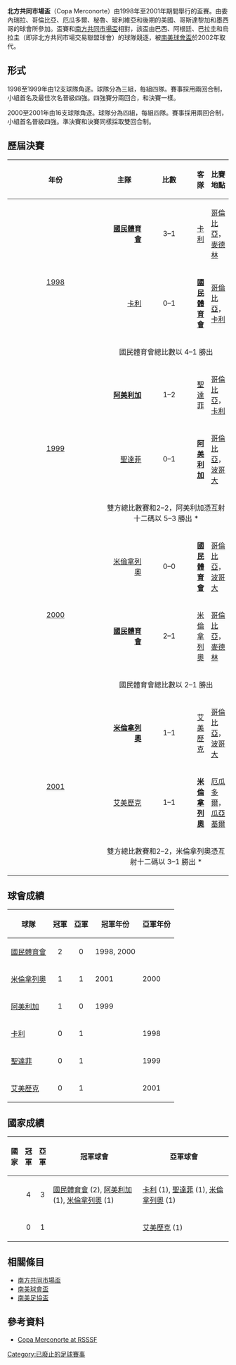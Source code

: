 {{Infobox football tournament
| name                 = 北方共同市場盃
| logo                 = 
| founded              = {{Start date and age|df=yes|1998}}
| abolished            = {{Start date and age|df=yes|2001}}
| organiser            = [[南美洲足球協會|南美洲足協]] (CONMEBOL)
| region               = [[南美洲|南美洲]]<br /> [[北美洲|北美洲]]
| number of teams      = 16 隊
| qualifier for        = 
| related comps        = [[南方共同市場盃|南方共同市場盃]]
| most successful team = {{flagicon|COL}} [[國民競技|國民體育會]]（2 次）
| website              = 
}}
'''北方共同市場盃'''（Copa Merconorte）由1998年至2001年期間舉行的盃賽。由委內瑞拉、哥倫比亞、厄瓜多爾、秘魯、玻利維亞和後期的美國、哥斯達黎加和墨西哥的球會所參加。盃賽和[[南方共同市場盃|南方共同市場盃]]相對，該盃由巴西、阿根廷、巴拉圭和烏拉圭（即非北方共同市場交易聯盟球會）的球隊競逐，被[[南美球會盃|南美球會盃]]於2002年取代。

==形式==
1998至1999年由12支球隊角逐。球隊分為三組，每組四隊。賽事採用兩回合制，小組首名及最佳次名晉級四強。四強賽分兩回合，和決賽一樣。

2000至2001年由16支球隊角逐。球隊分為四組，每組四隊。賽事採用兩回合制，小組首名晉級四強。準決賽和決賽同樣採取雙回合制。

== 歷屆決賽 ==
{| class="wikitable" width=75%
|- bgcolor=#F2F2F2
!width=7%|年份
!width=22%|主隊
!width=9%|比數
!width=22%|客隊
!width=35%|比賽地點
|-
|rowspan=3 align=center|[[1998年北方共同市場盃|1998]]
|align=right|'''[[國民競技|國民體育會]]''' {{flagicon|COL}}
|align=center|3–1
|{{flagicon|COL}} [[卡利體育會|卡利]]
|[[哥倫比亞|哥倫比亞]]，[[麥德林|麥德林]]
|-
|align=right|[[卡利體育會|卡利]] {{flagicon|COL}}
|align=center|0–1
|{{flagicon|COL}} '''[[國民競技|國民體育會]]'''
|[[哥倫比亞|哥倫比亞]]，[[卡利|卡利]]
|-
|colspan=4 align=center|國民體育會總比數以 4–1 勝出
|-
|rowspan=3 align=center|[[1999年北方共同市場盃|1999]]
|align=right|'''[[卡利美洲|阿美利加]]''' {{flagicon|COL}}
|align=center|1–2
|{{flagicon|COL}} [[聖塔菲獨立|聖達菲]]
|[[哥倫比亞|哥倫比亞]]，[[卡利|卡利]]
|-
|align=right|[[聖塔菲獨立|聖達菲]] {{flagicon|COL}}
|align=center|0–1
|{{flagicon|COL}} '''[[卡利美洲|阿美利加]]'''
|[[哥倫比亞|哥倫比亞]]，[[波哥大|波哥大]]
|-
|colspan=4 align=center bgcolor=#CEDFF2|雙方總比數賽和2–2，阿美利加憑互射十二碼以 5–3 勝出 *
|-
|rowspan=3 align=center|[[2000年北方共同市場盃|2000]]
|align=right|[[百萬富翁足球俱樂部|米倫拿列奧]] {{flagicon|COL}}
|align=center|0–0
|{{flagicon|COL}} '''[[國民競技|國民體育會]]'''
|[[哥倫比亞|哥倫比亞]]，[[波哥大|波哥大]]
|-
|align=right|'''[[國民競技|國民體育會]]''' {{flagicon|COL}}
|align=center|2–1
|{{flagicon|COL}} [[百萬富翁足球俱樂部|米倫拿列奧]]
|[[哥倫比亞|哥倫比亞]]，[[麥德林|麥德林]]
|-
|colspan=4 align=center|國民體育會總比數以 2–1 勝出
|-
|rowspan=3 align=center|[[2001年北方共同市場盃|2001]]
|align=right|'''[[百萬富翁足球俱樂部|米倫拿列奧]]''' {{flagicon|COL}}
|align=center|1–1
|{{flagicon|ECU}} [[埃梅萊克體育俱樂部|艾美歷克]]
|[[哥倫比亞|哥倫比亞]]，[[波哥大|波哥大]]
|-
|align=right|[[埃梅萊克體育俱樂部|艾美歷克]] {{flagicon|ECU}}
|align=center|1–1
|{{flagicon|COL}} '''[[百萬富翁足球俱樂部|米倫拿列奧]]'''
|[[厄瓜多爾|厄瓜多爾]]，[[瓜亞基爾|瓜亞基爾]]
|-
|colspan=4 align=center bgcolor=#CEDFF2|雙方總比數賽和2–2，米倫拿列奧憑互射十二碼以 3–1 勝出 *
|}

== 球會成績 ==
{| class="wikitable sortable"
|-
!球隊
!冠軍
!亞軍
!class="unsortable"|冠軍年份
!class="unsortable"|亞軍年份
|-
|{{flagicon|COL}} [[國民競技|國民體育會]]
|align=center|2
|align=center|0
|1998, 2000
|
|-
|{{flagicon|COL}} [[百萬富翁足球俱樂部|米倫拿列奧]]
|align=center|1
|align=center|1
|2001
|2000
|-
|{{flagicon|COL}} [[卡利美洲|阿美利加]]
|align=center|1
|align=center|0
|1999
|
|-
|{{flagicon|COL}} [[卡利體育會|卡利]]
|align=center|0
|align=center|1
|
|1998
|-
|{{flagicon|COL}} [[聖塔菲獨立|聖達菲]]
|align=center|0
|align=center|1
|
|1999
|-
|{{flagicon|ECU}} [[埃梅萊克體育俱樂部|艾美歷克]]
|align=center|0
|align=center|1
|
|2001
|}

== 國家成績 ==
{| class="wikitable sortable"
|-
! 國家
! 冠軍
! 亞軍
!class="unsortable" width=400px| 冠軍球會
!class="unsortable" width=400px| 亞軍球會
|-
| {{flag|COL}}
|align=center| 4
|align=center| 3
| [[國民競技|國民體育會]] (2), [[卡利美洲|阿美利加]] (1), [[百萬富翁足球俱樂部|米倫拿列奧]] (1)
| [[卡利體育會|卡利]] (1), [[聖塔菲獨立|聖達菲]] (1), [[百萬富翁足球俱樂部|米倫拿列奧]] (1)
|-
| {{flag|ECU}}
|align=center| 0
|align=center| 1
|
| [[埃梅萊克體育俱樂部|艾美歷克]] (1)
|}

== 相關條目 ==
*[[南方共同市場盃|南方共同市場盃]]
*[[南美球會盃|南美球會盃]]
*[[南美足協盃|南美足協盃]]

==參考資料==
<div class="references-small">
<references />
</div>
* [http://www.rsssf.com/sacups/merconorte.html Copa Merconorte at RSSSF]{{Wayback|url=http://www.rsssf.com/sacups/merconorte.html |date=20081115140310 }}

{{南美洲足球協會賽事}}
{{國際俱樂部足球賽事}}

[[Category:已廢止的足球賽事|Category:已廢止的足球賽事]]